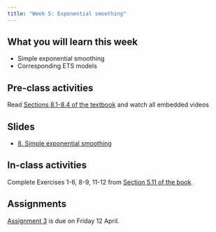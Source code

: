 ```yaml
---
title: "Week 5: Exponential smoothing"
---
```


## What you will learn this week

* Simple exponential smoothing
* Corresponding ETS models

## Pre-class activities

Read [Sections 8.1-8.4 of the textbook](https://otexts.com/fpp3/expsmooth.html) and watch all embedded videos

## Slides

* [8. Simple exponential smoothing](slides/8-ets_a.pdf)

## In-class activities

Complete Exercises 1-6, 8-9, 11-12 from [Section 5.11 of the book](https://otexts.com/fpp3/toolbox-exercises.html).

## Assignments

[Assignment 3](https://learning.monash.edu/mod/assign/view.php?id=1343934) is due on Friday 12 April.
